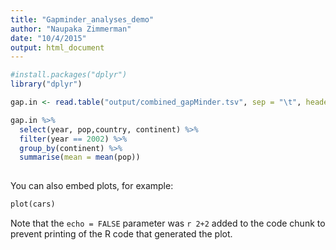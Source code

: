```yaml
---
title: "Gapminder_analyses_demo"
author: "Naupaka Zimmerman"
date: "10/4/2015"
output: html_document
---
```


```r
#install.packages("dplyr")
library("dplyr")

```


```r
gap.in <- read.table("output/combined_gapMinder.tsv", sep = "\t", header = TRUE)

gap.in %>%
  select(year, pop,country, continent) %>%
  filter(year == 2002) %>%
  group_by(continent) %>%
  summarise(mean = mean(pop))
  
```

You can also embed plots, for example:

```python
plot(cars)
```

Note that the `echo = FALSE` parameter was `r 2+2` added to the code chunk to prevent printing of the R code that generated the plot.
